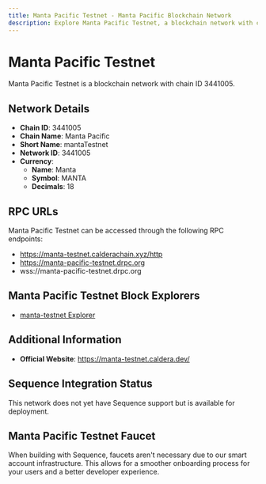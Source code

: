 ```yaml
--- 
title: Manta Pacific Testnet - Manta Pacific Blockchain Network
description: Explore Manta Pacific Testnet, a blockchain network with chain ID 3441005. Learn about its native currency, Manta, and how to interact with the network.
---
```


# Manta Pacific Testnet

Manta Pacific Testnet is a blockchain network with chain ID 3441005.

## Network Details

- **Chain ID**: 3441005
- **Chain Name**: Manta Pacific
- **Short Name**: mantaTestnet
- **Network ID**: 3441005
- **Currency**: 
  - **Name**: Manta
  - **Symbol**: MANTA
  - **Decimals**: 18

## RPC URLs

Manta Pacific Testnet can be accessed through the following RPC endpoints:

- https://manta-testnet.calderachain.xyz/http
- https://manta-pacific-testnet.drpc.org
- wss://manta-pacific-testnet.drpc.org

## Manta Pacific Testnet Block Explorers

- [manta-testnet Explorer](https://manta-testnet.calderaexplorer.xyz)

## Additional Information

- **Official Website**: https://manta-testnet.caldera.dev/

## Sequence Integration Status

This network does not yet have Sequence support but is available for deployment.

## Manta Pacific Testnet Faucet

When building with Sequence, faucets aren't necessary due to our smart account infrastructure. This allows for a smoother onboarding process for your users and a better developer experience.
